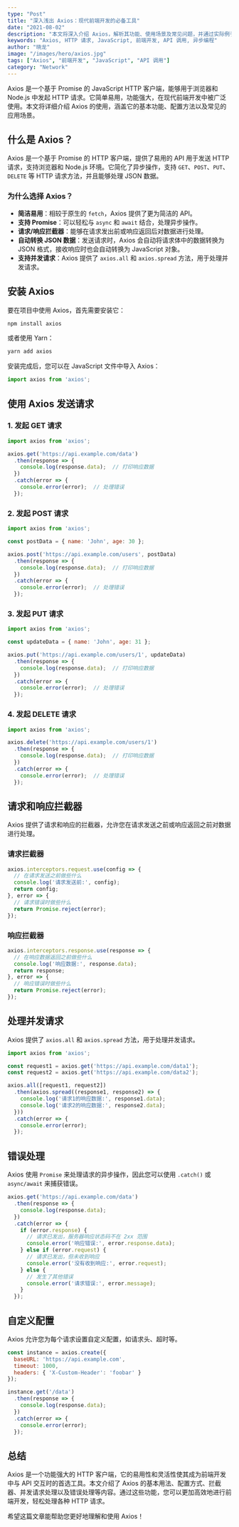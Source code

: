 ```yaml
---
type: "Post"
title: "深入浅出 Axios：现代前端开发的必备工具"
date: "2021-08-02"
description: "本文将深入介绍 Axios，解析其功能、使用场景及常见问题，并通过实际例子展示如何在现代 Web 开发中高效使用 Axios。"
keywords: "Axios, HTTP 请求, JavaScript, 前端开发, API 调用, 异步编程"
author: "晓龙"
image: "/images/hero/axios.jpg"
tags: ["Axios", "前端开发", "JavaScript", "API 调用"]
category: "Network"
---
```


Axios 是一个基于 Promise 的 JavaScript HTTP 客户端，能够用于浏览器和 Node.js 中发起 HTTP 请求。它简单易用，功能强大，在现代前端开发中被广泛使用。本文将详细介绍 Axios 的使用，涵盖它的基本功能、配置方法以及常见的应用场景。

## 什么是 Axios？

Axios 是一个基于 Promise 的 HTTP 客户端，提供了易用的 API 用于发送 HTTP 请求，支持浏览器和 Node.js 环境。它简化了异步操作，支持 `GET`、`POST`、`PUT`、`DELETE` 等 HTTP 请求方法，并且能够处理 JSON 数据。

### 为什么选择 Axios？

- **简洁易用**：相较于原生的 `fetch`，Axios 提供了更为简洁的 API。
- **支持 Promise**：可以轻松与 `async` 和 `await` 结合，处理异步操作。
- **请求/响应拦截器**：能够在请求发出前或响应返回后对数据进行处理。
- **自动转换 JSON 数据**：发送请求时，Axios 会自动将请求体中的数据转换为 JSON 格式，接收响应时也会自动转换为 JavaScript 对象。
- **支持并发请求**：Axios 提供了 `axios.all` 和 `axios.spread` 方法，用于处理并发请求。

## 安装 Axios

要在项目中使用 Axios，首先需要安装它：

```bash
npm install axios
```

或者使用 Yarn：

```bash
yarn add axios
```

安装完成后，您可以在 JavaScript 文件中导入 Axios：

```javascript
import axios from 'axios';
```

## 使用 Axios 发送请求

### 1. 发起 GET 请求

```javascript
import axios from 'axios';

axios.get('https://api.example.com/data')
  .then(response => {
    console.log(response.data);  // 打印响应数据
  })
  .catch(error => {
    console.error(error);  // 处理错误
  });
```

### 2. 发起 POST 请求

```javascript
import axios from 'axios';

const postData = { name: 'John', age: 30 };

axios.post('https://api.example.com/users', postData)
  .then(response => {
    console.log(response.data);  // 打印响应数据
  })
  .catch(error => {
    console.error(error);  // 处理错误
  });
```

### 3. 发起 PUT 请求

```javascript
import axios from 'axios';

const updateData = { name: 'John', age: 31 };

axios.put('https://api.example.com/users/1', updateData)
  .then(response => {
    console.log(response.data);  // 打印响应数据
  })
  .catch(error => {
    console.error(error);  // 处理错误
  });
```

### 4. 发起 DELETE 请求

```javascript
import axios from 'axios';

axios.delete('https://api.example.com/users/1')
  .then(response => {
    console.log(response.data);  // 打印响应数据
  })
  .catch(error => {
    console.error(error);  // 处理错误
  });
```

## 请求和响应拦截器

Axios 提供了请求和响应的拦截器，允许您在请求发送之前或响应返回之前对数据进行处理。

### 请求拦截器

```javascript
axios.interceptors.request.use(config => {
  // 在请求发送之前做些什么
  console.log('请求发送前:', config);
  return config;
}, error => {
  // 请求错误时做些什么
  return Promise.reject(error);
});
```

### 响应拦截器

```javascript
axios.interceptors.response.use(response => {
  // 在响应数据返回之前做些什么
  console.log('响应数据:', response.data);
  return response;
}, error => {
  // 响应错误时做些什么
  return Promise.reject(error);
});
```

## 处理并发请求

Axios 提供了 `axios.all` 和 `axios.spread` 方法，用于处理并发请求。

```javascript
import axios from 'axios';

const request1 = axios.get('https://api.example.com/data1');
const request2 = axios.get('https://api.example.com/data2');

axios.all([request1, request2])
  .then(axios.spread((response1, response2) => {
    console.log('请求1的响应数据:', response1.data);
    console.log('请求2的响应数据:', response2.data);
  }))
  .catch(error => {
    console.error(error);
  });
```

## 错误处理

Axios 使用 `Promise` 来处理请求的异步操作，因此您可以使用 `.catch()` 或 `async/await` 来捕获错误。

```javascript
axios.get('https://api.example.com/data')
  .then(response => {
    console.log(response.data);
  })
  .catch(error => {
    if (error.response) {
      // 请求已发出，服务器响应状态码不在 2xx 范围
      console.error('响应错误:', error.response.data);
    } else if (error.request) {
      // 请求已发出，但未收到响应
      console.error('没有收到响应:', error.request);
    } else {
      // 发生了其他错误
      console.error('请求错误:', error.message);
    }
  });
```

## 自定义配置

Axios 允许您为每个请求设置自定义配置，如请求头、超时等。

```javascript
const instance = axios.create({
  baseURL: 'https://api.example.com',
  timeout: 1000,
  headers: { 'X-Custom-Header': 'foobar' }
});

instance.get('/data')
  .then(response => {
    console.log(response.data);
  })
  .catch(error => {
    console.error(error);
  });
```

## 总结

Axios 是一个功能强大的 HTTP 客户端，它的易用性和灵活性使其成为前端开发中与 API 交互时的首选工具。本文介绍了 Axios 的基本用法、配置方式、拦截器、并发请求处理以及错误处理等内容。通过这些功能，您可以更加高效地进行前端开发，轻松处理各种 HTTP 请求。

希望这篇文章能帮助您更好地理解和使用 Axios！
``` 